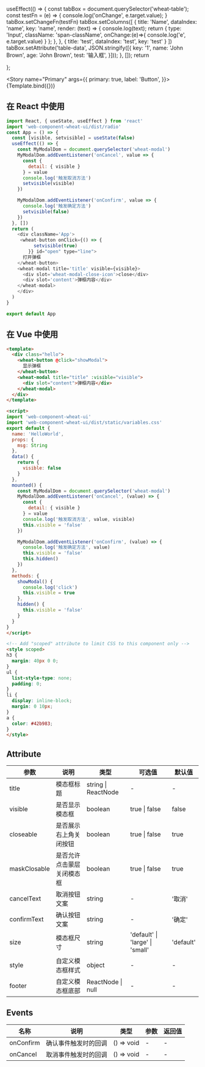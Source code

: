 <!-- Button.stories.mdx-->


<Meta title="Table" />

<!-- 👇 We create a “template” of how args map to rendering -->

  useEffect(() => {
     const tabBox = document.querySelector('wheat-table');
     const testFn = (e) => {
          console.log('onChange', e.target.value);
      }
     tabBox.setChangeFn(testFn)
     tabBox.setColumns([
          {
              title: 'Name',
              dataIndex: 'name',
              key: 'name',
              render: (text) => {
                  console.log(text);
                  return {
                      type: 'Input',
                      className: 'span-className',
                      onChange:(e)=>{
                          console.log('e', e.target.value)
                      }
                  };
              },
          },
          {
              title: 'test',
              dataIndex: 'test',
              key: 'test'
          }
      ])
      tabBox.setAttribute('table-data', JSON.stringify([{
          key: '1',
          name: 'John Brown',
          age: 'John Brown',
          test: '输入框',
      }]));
  }, []);
  return <div> <wheat-table /> </div>
};

<!-- 👇 Each story then reuses that template -->
<Story
  name="Primary"
  args={{
    primary: true,
    label: 'Button',
  }}>
  {Template.bind({})}
</Story>


## 在 React 中使用
```js
import React, { useState, useEffect } from 'react'
import 'web-component-wheat-ui/dist/radio'
const App = () => {
  const [visible, setvisible] = useState(false)
  useEffect(() => {
    const MyModalDom = document.querySelector('wheat-modal')
    MyModalDom.addEventListener('onCancel', value => {
      const {
        detail: { visible }
      } = value
      console.log('触发取消方法')
      setvisible(visible)
    })

    MyModalDom.addEventListener('onConfirm', value => {
      console.log('触发确定方法')
      setvisible(false)
    })
  }, [])
  return (
    <div className='App'>
     <wheat-button onClick={() => {
          setvisible(true)
        }} id="open" type="line">
      打开弹框
    </wheat-button>
    <wheat-modal title='title' visible={visible}>
      <div slot='wheat-modal-close-icon'>close</div>
      <div slot='content'>弹框内容</div>
    </wheat-modal>
    </div>
  )
}

export default App
```

## 在 Vue 中使用

```html
<template>
  <div class="hello">
    <wheat-button @click="showModal">
      显示弹框
    </wheat-button>
    <wheat-modal title="title" :visible="visible">
      <div slot="content">弹框内容</div>
    </wheat-modal>
  </div>
</template>

<script>
import 'web-component-wheat-ui'
import 'web-component-wheat-ui/dist/static/variables.css'
export default {
  name: 'HelloWorld',
  props: {
    msg: String
  },
  data() {
    return {
      visible: false
    }
  },
  mounted() {
    const MyModalDom = document.querySelector('wheat-modal')
    MyModalDom.addEventListener('onCancel', (value) => {
      const {
        detail: { visible }
      } = value
      console.log('触发取消方法', value, visible)
      this.visible = 'false'
    })

    MyModalDom.addEventListener('onConfirm', (value) => {
      console.log('触发确定方法', value)
      this.visible = 'false'
      this.hidden()
    })
  },
  methods: {
    showModal() {
      console.log('click')
      this.visible = true
    },
    hidden() {
      this.visible = 'false'
    }
  }
}
</script>

<!-- Add "scoped" attribute to limit CSS to this component only -->
<style scoped>
h3 {
  margin: 40px 0 0;
}
ul {
  list-style-type: none;
  padding: 0;
}
li {
  display: inline-block;
  margin: 0 10px;
}
a {
  color: #42b983;
}
</style>

```
## Attribute

| 参数          | 说明                       | 类型                | 可选值               | 默认值    |
| ------------- | -------------------------- | ------------------- | -------------------- | --------- |
| title         | 模态框标题                 | string \| ReactNode | -                    | -         |
| visible       | 是否显示模态框             | boolean             | true \| false        | false     |
| closeable     | 是否展示右上角关闭按钮     | boolean             | true \| false        | true      |
| maskClosable | 是否允许点击蒙层关闭模态框 | boolean             | true \| false        | true      |
| cancelText    | 取消按钮文案               | string              | -                    | '取消'    |
| confirmText   | 确认按钮文案               | string              | -                    | '确定'    |
| size         | 模态框尺寸           | string              | 'default' \| 'large'  \| 'small'     |  'default'     |
| style         | 自定义模态框样式           | object              | -                    | -         |
| footer        | 自定义模态框底部           | ReactNode \| null   | -                    | -         |

## Events

| 名称      | 说明                 | 类型       | 参数 | 返回值 |
| --------- | -------------------- | ---------- | ---- | ------ |
| onConfirm | 确认事件触发时的回调 | () => void | -    | -      |
| onCancel  | 取消事件触发时的回调 | () => void | -    | -      |
